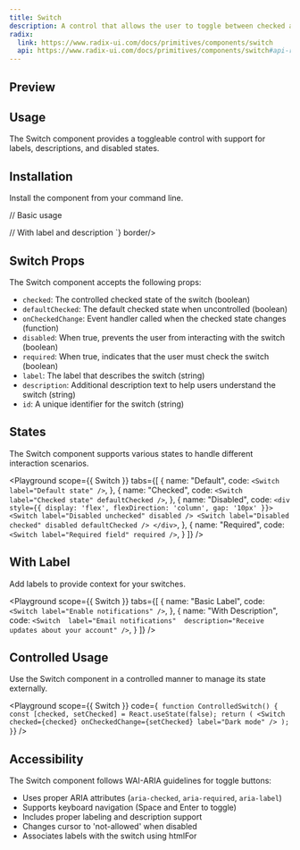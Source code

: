 ```yaml
---
title: Switch
description: A control that allows the user to toggle between checked and not checked.
radix:
  link: https://www.radix-ui.com/docs/primitives/components/switch
  api: https://www.radix-ui.com/docs/primitives/components/switch#api-reference
---
```


## Preview

<Preview>
  <Flex style={{ gap: '24px', flexWrap: 'wrap' }}>
    <Switch />
    <Switch label="Notifications" />
    <Switch disabled />
    <Switch label="Disabled with label" disabled />
    <Switch 
      label="With description" 
      description="Get notified when someone mentions you"
    />
  </Flex>
</Preview>

## Usage

The Switch component provides a toggleable control with support for labels, descriptions, and disabled states.

## Installation

Install the component from your command line.

<LiveProvider>
  <LiveEditor code={`npm install @raystack/apsara`} border language="shell" />
</LiveProvider>

<LiveProvider>
    <LiveEditor code={`import { Switch } from '@raystack/apsara/v1'

// Basic usage
<Switch />

// With label and description
<Switch 
  label="Email notifications"
  description="Receive updates about your account"
/>`} border/>
</LiveProvider>

## Switch Props

The Switch component accepts the following props:

- `checked`: The controlled checked state of the switch (boolean)
- `defaultChecked`: The default checked state when uncontrolled (boolean)
- `onCheckedChange`: Event handler called when the checked state changes (function)
- `disabled`: When true, prevents the user from interacting with the switch (boolean)
- `required`: When true, indicates that the user must check the switch (boolean)
- `label`: The label that describes the switch (string)
- `description`: Additional description text to help users understand the switch (string)
- `id`: A unique identifier for the switch (string)

## States

The Switch component supports various states to handle different interaction scenarios.

<Playground
  scope={{ Switch }}
  tabs={[
    {
      name: "Default",
      code: `<Switch label="Default state" />`,
    },
    {
      name: "Checked",
      code: `<Switch label="Checked state" defaultChecked />`,
    },
    {
      name: "Disabled",
      code: `<div style={{ display: 'flex', flexDirection: 'column', gap: '10px' }}>
        <Switch label="Disabled unchecked" disabled />
        <Switch label="Disabled checked" disabled defaultChecked />
      </div>`,
    },
    {
      name: "Required",
      code: `<Switch label="Required field" required />`,
    }
  ]}
/>

## With Label

Add labels to provide context for your switches.

<Playground
  scope={{ Switch }}
  tabs={[
    {
      name: "Basic Label",
      code: `<Switch label="Enable notifications" />`,
    },
    {
      name: "With Description",
      code: `<Switch 
  label="Email notifications" 
  description="Receive updates about your account"
/>`,
    }
  ]}
/>

## Controlled Usage

Use the Switch component in a controlled manner to manage its state externally.

<Playground
  scope={{ Switch }}
  code={`
function ControlledSwitch() {
  const [checked, setChecked] = React.useState(false);
  return (
    <Switch 
      checked={checked}
      onCheckedChange={setChecked}
      label="Dark mode"
    />
  );
}`}
/>

## Accessibility

The Switch component follows WAI-ARIA guidelines for toggle buttons:

- Uses proper ARIA attributes (`aria-checked`, `aria-required`, `aria-label`)
- Supports keyboard navigation (Space and Enter to toggle)
- Includes proper labeling and description support
- Changes cursor to 'not-allowed' when disabled
- Associates labels with the switch using htmlFor
